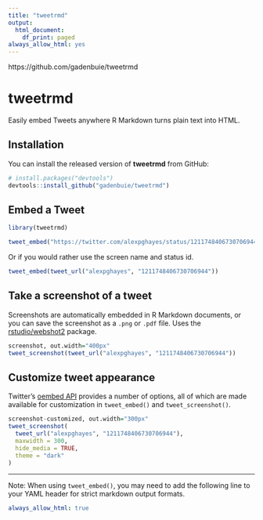 ```yaml
---
title: "tweetrmd"
output:
  html_document:
    df_print: paged
always_allow_html: yes
---
```


https://github.com/gadenbuie/tweetrmd


# tweetrmd


Easily embed Tweets anywhere R Markdown turns plain text into HTML.

## Installation

You can install the released version of **tweetrmd** from GitHub:

```r
# install.packages("devtools")
devtools::install_github("gadenbuie/tweetrmd")
```

## Embed a Tweet

```r
library(tweetrmd)

tweet_embed("https://twitter.com/alexpghayes/status/1211748406730706944")
```

Or if you would rather use the screen name and status id.

```r
tweet_embed(tweet_url("alexpghayes", "1211748406730706944"))
```

## Take a screenshot of a tweet

Screenshots are automatically embedded in R Markdown documents,
or you can save the screenshot as a `.png` or `.pdf` file.
Uses the [rstudio/webshot2](https://github.com/rstudio/webshot2) package.

```r
screenshot, out.width="400px"
tweet_screenshot(tweet_url("alexpghayes", "1211748406730706944"))
```

## Customize tweet appearance

Twitter's [oembed API](https://developer.twitter.com/en/docs/tweets/post-and-engage/api-reference/get-statuses-oembed)
provides a number of options, 
all of which are made available for customization in `tweet_embed()` and `tweet_screenshot()`.

```r
screenshot-customized, out.width="300px"
tweet_screenshot(
  tweet_url("alexpghayes", "1211748406730706944"),
  maxwidth = 300,
  hide_media = TRUE,
  theme = "dark"
)
```

---

Note: When using `tweet_embed()`,
you may need to add the following line to your YAML header
for strict markdown output formats.

```yaml
always_allow_html: true
```
